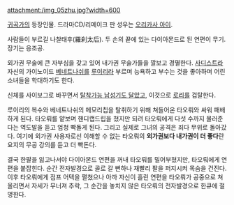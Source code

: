 attachment:/img_05zhu.jpg?width=600

[[귀곡가]]의 등장인물. 드라마CD/리메이크 판 성우는 [[오리카사 아이]].

사람들이 부르길 나찰태후(羅刹太后). 두 손의 끝에 있는 다이아몬드로 된 연편이 무기. 장기는 응조공.

외가권 무술에 큰 자부심을 갖고 있어 내가권 무술가들을 깔보고 경멸한다. [[사디스트]]라 자신의 가이노이드 [[가이노이드(귀곡가)#s-2.2|베네트나쉬]]를 [[쿵 루이리|루이리]]라 부르며 능욕하고 부수는 것을 좋아하며 어린 소녀들을 학대하기도 한다.

신체를 사이보그로 바꾸면서 [[후타나리|탈착가능 남성기도 달았고]], 이것으로 [[로리]]를 겁탈한다.

루이리의 복수와 베네트나쉬의 메모리칩을 탈취하기 위해 쳐들어온 타오뤄와 싸워 패배하게 된다. 타오뤄를 얕보며 핸디캡드립을 쳤지만 되려 타오뤄에게 다섯 수까지 물러준다는 역도발을 듣고 엄청 빡돌게 된다. 그리고 실제로 그녀의 공격은 죄다 무위로 돌아갔다. 여기에 외가권 사용자로선 이해할 수 없는 타오뤄의 '''외가권보다 내가권이 더 좋다'''란 요지의 무공 강의를 듣고 더 빡돈다.

결국 한팔을 잃고나서야 다이아몬드 연편을 꺼내 타오뤄를 밀어부쳤지만, 타오뤄에게 연편을 붙잡힌다. 순간 전자발경으로 골로 갈 뻔하나 재빨리 팔을 퍼지시켜 목숨을 건진다. 이후 타오뤄에게 점프 어텍을 펼쳤으나 아까 자신이 흘린 연편을 타오뤄가 공중으로 쳐올리면서 자세가 무너져 추락, 그 순간을 놓치지 않은 타오뤄의 전자발경으로 한큐에 절명한다.
